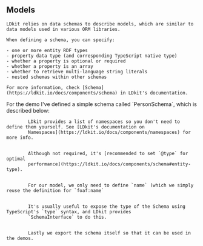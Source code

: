 
<Content>
    <h2 className="subtitle">Models</h2>

    LDkit relies on data schemas to describe models, which are similar to data models used in various ORM libraries.

    When defining a schema, you can specify:

    - one or more entity RDF types
    - property data type (and corresponding TypeScript native type)
    - whether a property is optional or required
    - whether a property is an array
    - whether to retrieve multi-language string literals
    - nested schemas within other schemas

    For more information, check [Schema](https://ldkit.io/docs/components/schema) in LDkit's documentation.
</Content>

<Content>
    For the demo I've defined a simple schema called `PersonSchema`, which is described below:
</Content>

<Code id="PersonModel" language="typescript" code={PersonSchema} className="line-numbers">
    <CodeStep lines={["2"]} title="Namespaces">
        LDkit provides a list of namespaces so you don't need to define them yourself. See [LDkit's documentation on
        Namespaces](https://ldkit.io/docs/components/namespaces) for more info.
    </CodeStep>
    <CodeStep lines={["5"]} title="@type">
        Although not required, it's [recommended to set `@type` for optimal
        performance](https://ldkit.io/docs/components/schema#entity-type).
    </CodeStep>
    <CodeStep lines={["6"]} title="Other properties">
        For our model, we only need to define `name` (which we simply reuse the definition for `foaf:name`
    </CodeStep>
    <CodeStep lines={["9"]} title="Exporting TypeScript type definition">
        It's usually useful to expose the type of the Schema using TypeScript's `type` syntax, and LDkit provides
        `SchemaInterface` to do this.
    </CodeStep>
    <CodeStep lines={["11"]} title="Exporting schema">
        Lastly we export the schema itself so that it can be used in the demos.
    </CodeStep>
</Code>
